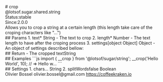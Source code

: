 <div class="docmap-mdx">
# crop
<div class="_namespace">@lotsof.sugar.shared.string</div>
<div class="_metas">
<div class="_status"><span class="_status-label">Status:</span><span class="_status-value -stable">stable</span></div>
<div class="_since"><span class="_since-label">Since:</span><span class="_since-value">2.0.0</span></div>
</div>
<div class="_description">
Allows you to crop a string at a certain length (this length take care of the croping characters like "...")
</div>
<div class="_params">
## Params
1. <span class="_name">text<span class="_required">*</span></span><span class="_default"></span> <span class="_type">String</span>
   - The text to crop
2. <span class="_name">length<span class="_required">*</span></span><span class="_default"></span> <span class="_type">Number</span>
   - The text length to have after the croping process
3. <span class="_name">settings</span><span class="_default">[object Object]</span> <span class="_type">Object</span>
   - An object of settings described bellow:
</div>
<div class="_return">
## Return
- <span class="_description">The cropped text</span><span class="_default"></span><span class="_type">String</span>
</div>
<div class="_examples">
## Examples
```js
import { __crop } from '@lotsof/sugar/string';
__crop('Hello World', 10); // => Hello w...
```
</div>
<div class="_settings">
## Settings
1. <span class="_name">chars</span><span class="_default">...</span> <span class="_type">String</span>
2. <span class="_name">splitWords</span><span class="_default">false</span> <span class="_type">Boolean</span>
</div>
<div class="_author">
<span class="_name">Olivier Bossel</span>
<span class="_email">olivier.bossel@gmail.com</span>
<a href="https://coffeekraken.io" target="_blank" class="_url">https://coffeekraken.io</a>
</div>
</div>